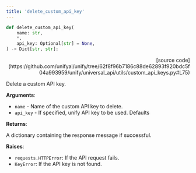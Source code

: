 ```yaml
---
title: 'delete_custom_api_key'
---
```


```python
def delete_custom_api_key(
    name: str,
    *,
    api_key: Optional[str] = None,
) -> Dict[str, str]:
```

<p align="right">[source code](https://github.com/unifyai/unify/tree/62f8f96b7186c88de62893f920bdc5f04a993959/unify/universal_api/utils/custom_api_keys.py#L75)</p>

Delete a custom API key.

**Arguments**:

- `name` - Name of the custom API key to delete.
- `api_key` - If specified, unify API key to be used. Defaults



**Returns**:

A dictionary containing the response message if successful.



**Raises**:

- `requests.HTTPError`: If the API request fails.
- `KeyError`: If the API key is not found.